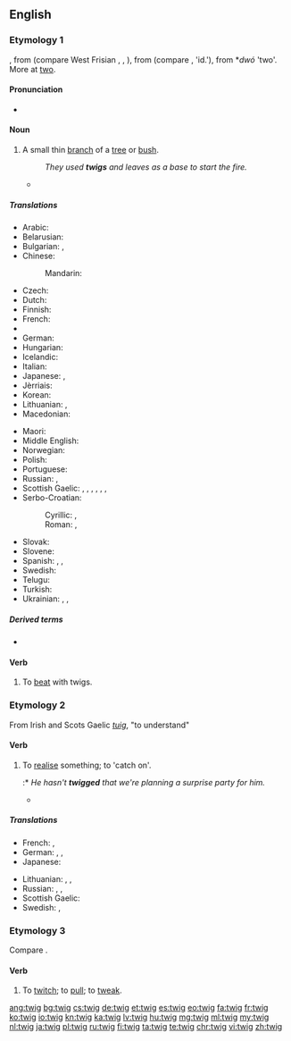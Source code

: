 ==English==

===Etymology 1===
{{etyl|ang|en}} {{term|twigge|lang=ang}}, from {{etyl|gem-pro|en}} {{term/t|gem-pro|*twīgan}} (compare West Frisian {{term|twiich|lang=fy}}, {{etyl|nl|-}} {{term|twijg|lang=nl}}, {{etyl|de|-}} {{term|Zweig|lang=de}}), from {{etyl|ine-pro|en}} {{term/t|ine-pro|*dwigha}} (compare {{etyl|cu|-}} {{term|||tr=dvigŭ|branch|lang=cu}}, {{etyl|sq|-}} {{term|degë|lang=sq}} 'id.'), from *''dwó'' 'two'. More at [[two]].

====Pronunciation====
* {{rhymes|ɪɡ}}

====Noun====
{{slim-wikipedia}}
{{en-noun}}

# A small thin [[branch]] of a [[tree]] or [[bush]].
#: ''They used '''twigs''' and leaves as a base to start the fire.''
#*{{quote-book|year=1907|author=[[w:Harold Edward Bindloss|Harold Bindloss]]
|title=The Dust of Conflict
|chapter=1|url=http://openlibrary.org/works/OL4429277W
|passage=A beech wood with silver firs in it rolled down the face of the hill, and the maze of leafless '''twigs''' and dusky spires cut sharp against the soft blueness of the evening sky.}}

=====Translations=====
{{trans-top|a small thin branch}}
* Arabic: {{t-|ar|غصين|m|tr=ġuṣṣayn|sc=Arab}}
* Belarusian: {{t-|be|галінка|f|tr=halínka|sc=Cyrl}}
* Bulgarian: {{t+|bg|клонка|f|tr=klónka|sc=Cyrl}}, {{t+|bg|вейка|f|tr=véjka|sc=Cyrl}}
* Chinese:
*: Mandarin: {{t|cmn|枝|tr=zhī|sc=Hani}}
* Czech: {{t-|cs|větvička|f}}
* Dutch: {{t+|nl|twijg}}
* Finnish: {{t+|fi|varpu}}
* French: {{t+|fr|brindille|f}}
* {{trreq|ka}}
* German: {{t+|de|Zweig|m}}
* Hungarian: {{t+|hu|gally}}
* Icelandic: {{t+|is|kvistur|m}}
* Italian: {{t+|it|ramoscello|m}}
* Japanese: {{t-|ja|小枝|tr=こえだ, koeda}}, {{t+|ja|枝|tr=えだ, eda|sc=Jpan}}
* Jèrriais: {{tø|roa-jer|brantchette|f}}
* Korean: {{t+|ko|나뭇가지|tr=namutgaji|sc=Kore}}
* Lithuanian: {{t|lt|šakelė|f}}, {{t|lt|šaka|f}}
* Macedonian: {{t-|mk|гранче|n|tr=gránče|sc=Cyrl}}
{{trans-mid}}
* Maori: {{t|mi|tākupu}}
* Middle English: {{t|enm|twygge}}
* Norwegian: {{t-|no|kvist|m}}
* Polish: {{t+|pl|gałązka|f}}
* Portuguese: {{t-|pt|raminho|m}}
* Russian: {{t+|ru|ветка|f|tr=vétka|sc=Cyrl}}, {{t+|ru|веточка|f|tr=vétočka|sc=Cyrl}}
* Scottish Gaelic: {{t|gd|bioran|m}}, {{t|gd|geug|f}}, {{t|gd|meanglan|m}}, {{t|gd|ògan|m}}, {{t|gd|òganach|m}}, {{t|gd|slat|m}}, {{t|gd|sprios|m}}
* Serbo-Croatian:
*: Cyrillic: {{t-|sh|гранчица|f|sc=Cyrl}}, {{t-|sh|вејка|f|sc=Cyrl}}
*: Roman: {{t-|sh|grančica|f}}, {{t-|sh|vejka|f}}
* Slovak: {{t-|sk|vetvička|f}}
* Slovene: {{t+|sl|vejica|f}}
* Spanish: {{t-|es|ramita|f}}, {{t-|es|ramilla|f}}, {{t+|es|vara|f}}
* Swedish: {{t+|sv|kvist|c}}
* Telugu: {{t+|te|రెమ్మ|tr=remma}}
* Turkish: {{t+|tr|çöp}}
* Ukrainian: {{t-|uk|гілка|f|tr=hílka|sc=Cyrl}}, {{t-|uk|гілочка|f|tr=híločka|sc=Cyrl}}, {{t-|uk|галузка|f|tr=halúzka|sc=Cyrl}}
{{trans-bottom}}

=====Derived terms=====
* {{l/en|off one's twig}}

====Verb====
{{en-verb|twig|g|ed}}

# {{context|transitive|lang=en}} To [[beat]] with twigs.

===Etymology 2===
From Irish and Scots Gaelic ''[[tuig]]'', "to understand"

====Verb====
{{en-verb|twig|g|ed}}

# {{context|colloquial|regional|lang=en}} To [[realise]] something; to 'catch on'.
#:* ''He hasn't '''twigged''' that we're planning a surprise party for him.''
#* {{quote-web
|date=2012-05-30
|year=
|first=
|last=
|author=John E. McIntyre
|authorlink=
|title=A future for copy editors
|site=Baltimore Sun
|url=http://www.baltimoresun.com/news/language-blog/bal-a-future-for-copy-editors-20120530,0,4576028.story?track=rss
|archiveorg=
|accessdate=
|passage= Well, with fewer people doing two or three times the work, you may have already '''twigged''' to this.
}}

=====Translations=====
{{trans-top|to realise something}}
* French: {{t+|fr|entraver}}, {{t+|fr|capter}}
* German: {{t|de|mitbekommen}}, {{t|de|mitkriegen}}, {{qualifier|slang}} {{t|de|checken}}
* Japanese: {{t-|ja|気づく|tr=kizuku}}
{{trans-mid}}
* Lithuanian: {{t|lt|suvokti}}, {{t|lt|susigaudyti}}, {{t|lt|įsisąmoninti}}
* Russian: {{t+|ru|догадаться|tr=dogadát'sja}}, {{t+|ru|смекнуть|tr=smeknút'}}, {{qualifier|slang}} {{t+|ru|просечь|tr=proséč'|sc=Cyrl}}
* Scottish Gaelic: {{t|gd|tuig}}
* Swedish: {{t|sv|greppa}}, {{t|sv|fatta}}
{{trans-bottom}}

===Etymology 3===
Compare {{term|tweak|lang=en}}.

====Verb====
{{en-verb|twig|g|ed}}

# {{context|obsolete|Scotland|lang=en}} To [[twitch]]; to [[pull]]; to [[tweak]].

{{Webster 1913}}

[[ang:twig]]
[[bg:twig]]
[[cs:twig]]
[[de:twig]]
[[et:twig]]
[[es:twig]]
[[eo:twig]]
[[fa:twig]]
[[fr:twig]]
[[ko:twig]]
[[io:twig]]
[[kn:twig]]
[[ka:twig]]
[[lv:twig]]
[[hu:twig]]
[[mg:twig]]
[[ml:twig]]
[[my:twig]]
[[nl:twig]]
[[ja:twig]]
[[pl:twig]]
[[ru:twig]]
[[fi:twig]]
[[ta:twig]]
[[te:twig]]
[[chr:twig]]
[[vi:twig]]
[[zh:twig]]